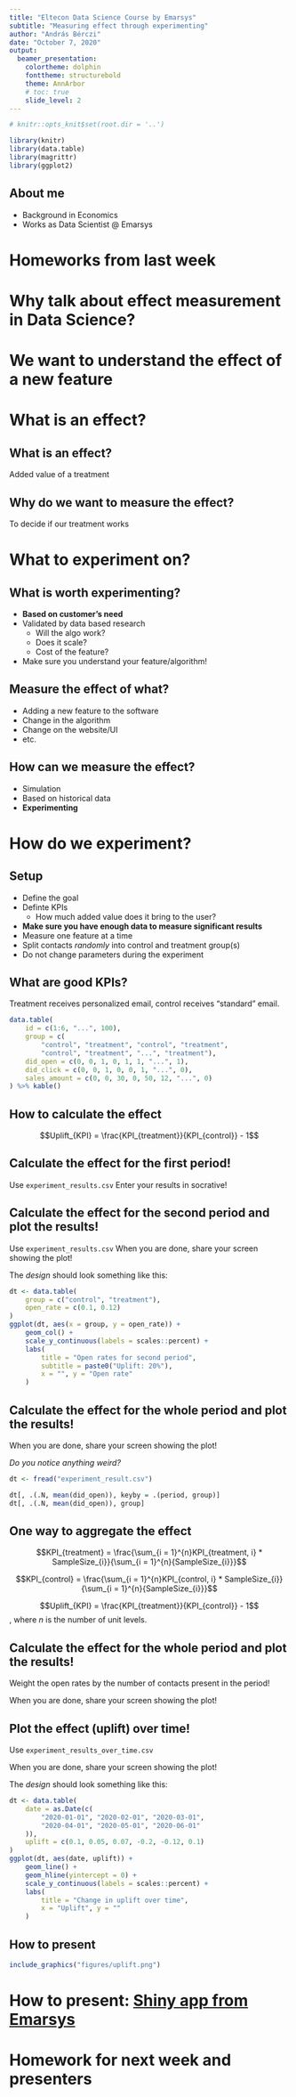 ```yaml
---
title: "Eltecon Data Science Course by Emarsys"
subtitle: "Measuring effect through experimenting"
author: "András Bérczi"
date: "October 7, 2020"
output:
  beamer_presentation:
    colortheme: dolphin
    fonttheme: structurebold
    theme: AnnArbor
    # toc: true
    slide_level: 2
---
```


```r
# knitr::opts_knit$set(root.dir = '..')

library(knitr)
library(data.table)
library(magrittr)
library(ggplot2)
```

## About me

- Background in Economics
- Works as Data Scientist @ Emarsys

# Homeworks from last week

# Why talk about effect measurement in Data Science?

# We want to understand the effect of a new feature

# What is an effect?

## What is an effect?

Added value of a treatment

## Why do we want to measure the effect?

To decide if our treatment works

# What to experiment on?

## What is worth experimenting?

- **Based on customer's need**
- Validated by data based research
    - Will the algo work?
    - Does it scale?
    - Cost of the feature?
- Make sure you understand your feature/algorithm!


## Measure the effect of what?

- Adding a new feature to the software
- Change in the algorithm
- Change on the website/UI
- etc.

## How can we measure the effect?

- Simulation
- Based on historical data
- **Experimenting**

# How do we experiment?

## Setup

- Define the goal
- Definte KPIs
    - How much added value does it bring to the user?
- **Make sure you have enough data to measure significant results**
- Measure one feature at a time
- Split contacts *randomly* into control and treatment group(s)
- Do not change parameters during the experiment

## What are good KPIs?

Treatment receives personalized email, control receives "standard" email.
```r
data.table(
    id = c(1:6, "...", 100),
    group = c(
        "control", "treatment", "control", "treatment",
        "control", "treatment", "...", "treatment"),
    did_open = c(0, 0, 1, 0, 1, 1, "...", 1),
    did_click = c(0, 0, 1, 0, 0, 1, "...", 0),
    sales_amount = c(0, 0, 30, 0, 50, 12, "...", 0)
) %>% kable()
```

## How to calculate the effect

$$Uplift_{KPI} = \frac{KPI_{treatment}}{KPI_{control}} - 1$$

## Calculate the effect for the first period!

Use `experiment_results.csv`
Enter your results in socrative!

## Calculate the effect for the second period and plot the results!

Use `experiment_results.csv`
When you are done, share your screen showing the plot!

The *design* should look something like this:
```r
dt <- data.table(
    group = c("control", "treatment"),
    open_rate = c(0.1, 0.12)
)
ggplot(dt, aes(x = group, y = open_rate)) +
    geom_col() +
    scale_y_continuous(labels = scales::percent) +
    labs(
        title = "Open rates for second period",
        subtitle = paste0("Uplift: 20%"),
        x = "", y = "Open rate"
    )
```

## Calculate the effect for the whole period and plot the results!

When you are done, share your screen showing the plot!

*Do you notice anything weird?*
```r
dt <- fread("experiment_result.csv")

dt[, .(.N, mean(did_open)), keyby = .(period, group)]
dt[, .(.N, mean(did_open)), group]
```

## One way to aggregate the effect

$$KPI_{treatment} = \frac{\sum_{i = 1}^{n}KPI_{treatment, i} * SampleSize_{i}}{\sum_{i = 1}^{n}{SampleSize_{i}}}$$

$$KPI_{control} = \frac{\sum_{i = 1}^{n}KPI_{control, i} * SampleSize_{i}}{\sum_{i = 1}^{n}{SampleSize_{i}}}$$

$$Uplift_{KPI} = \frac{KPI_{treatment}}{KPI_{control}} - 1$$
, where *n* is the number of unit levels.

## Calculate the effect for the whole period and plot the results!

Weight the open rates by the number of contacts present in the period!

When you are done, share your screen showing the plot!

## Plot the effect (uplift) over time!

Use `experiment_results_over_time.csv`

When you are done, share your screen showing the plot!

The *design* should look something like this:
```r

dt <- data.table(
    date = as.Date(c(
        "2020-01-01", "2020-02-01", "2020-03-01",
        "2020-04-01", "2020-05-01", "2020-06-01"
    )),
    uplift = c(0.1, 0.05, 0.07, -0.2, -0.12, 0.1)
)
ggplot(dt, aes(date, uplift)) +
    geom_line() +
    geom_hline(yintercept = 0) +
    scale_y_continuous(labels = scales::percent) +
    labs(
        title = "Change in uplift over time",
        x = "Uplift", y = ""
    )

```
## How to present

```r
include_graphics("figures/uplift.png")
```

# How to present: [Shiny app from Emarsys](https://rserver.service.emarsys.net/app/sto-monitoring)

# Homework for next week and presenters

